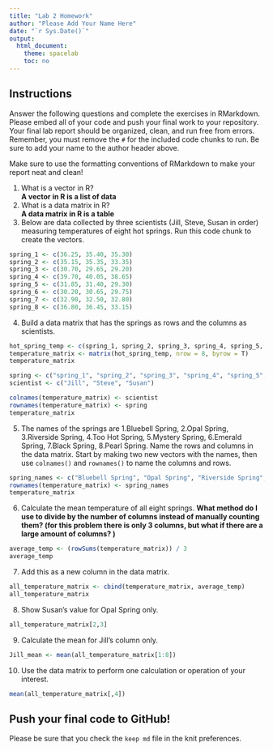```yaml
---
title: "Lab 2 Homework"
author: "Please Add Your Name Here"
date: "`r Sys.Date()`"
output:
  html_document:
    theme: spacelab
    toc: no
---
```


## Instructions
Answer the following questions and complete the exercises in RMarkdown. Please embed all of your code and push your final work to your repository. Your final lab report should be organized, clean, and run free from errors. Remember, you must remove the `#` for the included code chunks to run. Be sure to add your name to the author header above.  

Make sure to use the formatting conventions of RMarkdown to make your report neat and clean!  

1. What is a vector in R?  
**A vector in R is a list of data **
2. What is a data matrix in R?  
**A data matrix in R is a table**
3. Below are data collected by three scientists (Jill, Steve, Susan in order) measuring temperatures of eight hot springs. Run this code chunk to create the vectors.  
```r
spring_1 <- c(36.25, 35.40, 35.30)
spring_2 <- c(35.15, 35.35, 33.35)
spring_3 <- c(30.70, 29.65, 29.20)
spring_4 <- c(39.70, 40.05, 38.65)
spring_5 <- c(31.85, 31.40, 29.30)
spring_6 <- c(30.20, 30.65, 29.75)
spring_7 <- c(32.90, 32.50, 32.80)
spring_8 <- c(36.80, 36.45, 33.15)
```

4. Build a data matrix that has the springs as rows and the columns as scientists.

```r
hot_spring_temp <- c(spring_1, spring_2, spring_3, spring_4, spring_5, spring_6, spring_7, spring_8)
temperature_matrix <- matrix(hot_spring_temp, nrow = 8, byrow = T)
temperature_matrix
```
```r
spring <- c("spring_1", "spring_2", "spring_3", "spring_4", "spring_5", "spring_6", "spring_7", "spring_8")
scientist <- c("Jill", "Steve", "Susan")
```
```r
colnames(temperature_matrix) <- scientist
rownames(temperature_matrix) <- spring
temperature_matrix
```


5. The names of the springs are 1.Bluebell Spring, 2.Opal Spring, 3.Riverside Spring, 4.Too Hot Spring, 5.Mystery Spring, 6.Emerald Spring, 7.Black Spring, 8.Pearl Spring. Name the rows and columns in the data matrix. Start by making two new vectors with the names, then use `colnames()` and `rownames()` to name the columns and rows.
```r
spring_names <- c("Bluebell Spring", "Opal Spring", "Riverside Spring", "Too Hot Spring", "Mystery Spring", "Emerald Spring", "Black Spring", "Pearl Spring")
rownames(temperature_matrix) <- spring_names
temperature_matrix
```


6. Calculate the mean temperature of all eight springs.
**What method do I use to divide by the number of columns instead of manually counting them? (for this problem there is only 3 columns, but what if there are a large amount of columns? )**
```r
average_temp <- (rowSums(temperature_matrix)) / 3
average_temp
```


7. Add this as a new column in the data matrix.  
```r
all_temperature_matrix <- cbind(temperature_matrix, average_temp)
all_temperature_matrix
```


8. Show Susan's value for Opal Spring only.
```r
all_temperature_matrix[2,3]
```

9. Calculate the mean for Jill's column only.  
```r
Jill_mean <- mean(all_temperature_matrix[1:8])

```


10. Use the data matrix to perform one calculation or operation of your interest.
```r
mean(all_temperature_matrix[,4])
```

## Push your final code to GitHub!
Please be sure that you check the `keep md` file in the knit preferences.  